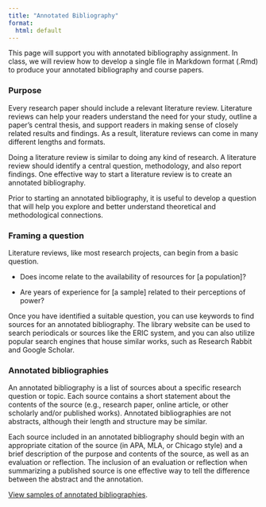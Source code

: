 ```yaml
---
title: "Annotated Bibliography"
format: 
  html: default
---
```


This page will support you with annotated bibliography assignment. In class, we will review how to develop a single file in Markdown format (.Rmd) to produce your annotated bibliography and course papers.

### Purpose

Every research paper should include a relevant literature review. Literature reviews can help your readers understand the need for your study, outline a paper's central thesis, and support readers in making sense of closely related results and findings. As a result, literature reviews can come in many different lengths and formats.

Doing a literature review is similar to doing any kind of research. A literature review should identify a central question, methodology, and also report findings. One effective way to start a literature review is to create an annotated bibliography.

Prior to starting an annotated bibliography, it is useful to develop a question that will help you explore and better understand theoretical and methodological connections.

### Framing a question

Literature reviews, like most research projects, can begin from a basic question.

-   Does income relate to the availability of resources for \[a population\]?

-   Are years of experience for \[a sample\] related to their perceptions of power?

Once you have identified a suitable question, you can use keywords to find sources for an annotated bibliography. The library website can be used to search periodicals or sources like the ERIC system, and you can also utilize popular search engines that house similar works, such as Research Rabbit and Google Scholar.

### Annotated bibliographies

An annotated bibliography is a list of sources about a specific research question or topic. Each source contains a short statement about the contents of the source (e.g., research paper, online article, or other scholarly and/or published works). Annotated bibliographies are not abstracts, although their length and structure may be similar.

Each source included in an annotated bibliography should begin with an appropriate citation of the source (in APA, MLA, or Chicago style) and a brief description of the purpose and contents of the source, as well as an evaluation or reflection. The inclusion of an evaluation or reflection when summarizing a published source is one effective way to tell the difference between the abstract and the annotation.

[View samples of annotated bibliographies](https://owl.purdue.edu/owl/general_writing/common_writing_assignments/annotated_bibliographies/annotated_bibliography_samples.html).
